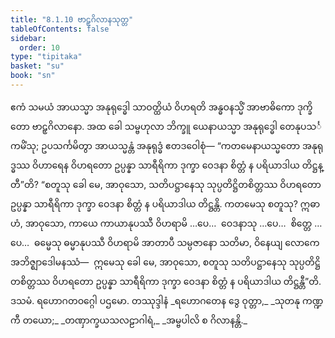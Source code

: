 ```yaml
---
title: "8.1.10 ဗာဠှဂိလာနသုတ္တ"
tableOfContents: false
sidebar:
  order: 10
type: "tipitaka"
basket: "su"
book: "sn"
---
```



<DynamicBreadcrumb />

<Division number="908" book="sn" e="ch" v="18" p="419">

<Paragraph number="1586" book="sn">
ဧကံ သမယံ အာယသ္မာ အနုရုဒ္ဓေါ သာဝတ္ထိယံ ဝိဟရတိ အန္ဓဝနသ္မိံ အာဗာဓိကော ဒုက္ခိတော ဗာဠှဂိလာနော. အထ ခေါ သမ္ဗဟုလာ ဘိက္ခူ ယေနာယသ္မာ အနုရုဒ္ဓေါ တေနုပသင်္ကမိံသု; ဥပသင်္ကမိတွာ အာယသ္မန္တံ အနုရုဒ္ဓံ ဧတဒဝေါစုံ—
</Paragraph>

<Paragraph number="1587" book="sn">
“ကတမေနာယသ္မတော အနုရုဒ္ဓဿ ဝိဟာရေန ဝိဟရတော ဥပ္ပန္နာ သာရီရိကာ ဒုက္ခာ ဝေဒနာ စိတ္တံ န ပရိယာဒါယ တိဋ္ဌန္တီ”တိ? “စတူသု ခေါ မေ, အာဝုသော, သတိပဋ္ဌာနေသု သုပ္ပတိဋ္ဌိတစိတ္တဿ ဝိဟရတော ဥပ္ပန္နာ သာရီရိကာ ဒုက္ခာ ဝေဒနာ စိတ္တံ န ပရိယာဒါယ တိဋ္ဌန္တိ. ကတမေသု စတူသု? ဣဓာဟံ, အာဝုသော, ကာယေ ကာယာနုပဿီ ဝိဟရာမိ …ပေ…  ဝေဒနာသု …ပေ…  စိတ္တေ …ပေ…  ဓမ္မေသု ဓမ္မာနုပဿီ ဝိဟရာမိ အာတာပီ သမ္ပဇာနော သတိမာ, ဝိနေယျ လောကေ အဘိဇ္ဈာဒေါမနဿံ—  ဣမေသု ခေါ မေ, အာဝုသော, စတူသု သတိပဋ္ဌာနေသု သုပ္ပတိဋ္ဌိတစိတ္တဿ ဝိဟရတော ဥပ္ပန္နာ သာရီရိကာ ဒုက္ခာ ဝေဒနာ စိတ္တံ န ပရိယာဒါယ တိဋ္ဌန္တီ”တိ.

</Paragraph>
</Division>

<Paragraph number="1588" type="center" book="sn">
ဒသမံ.



</Paragraph>

<Paragraph number="1589" type="center" book="sn">
ရဟောဂတဝဂ္ဂေါ ပဌမော.



</Paragraph>

<Paragraph number="1590" type="center" book="sn">
တဿုဒ္ဒါနံ


</Paragraph>

<Paragraph number="1591" type="verses" book="sn">
_ရဟောဂတေန ဒွေ ဝုတ္တာ,_  
_သုတနု ကဏ္ဍကီ တယော;_  
_တဏှာက္ခယသလဠာဂါရံ,_  
_အမ္ဗပါလိ စ ဂိလာနန္တိ._
</Paragraph>